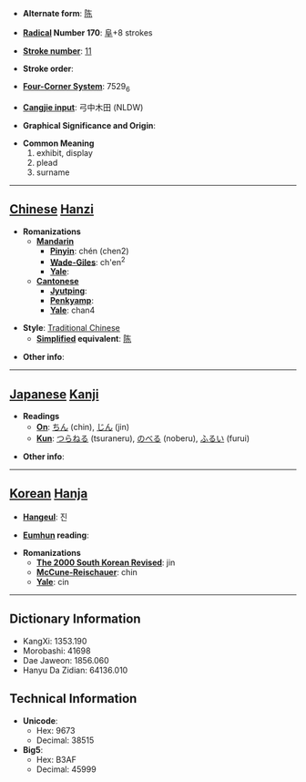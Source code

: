 * '''Alternate form''': [[陈]]

* '''[[Wiktionary:Chinese radical index| Radical]] Number 170''': [[Wiktionary:Chinese radical index 阜|阜]]+8 strokes

* '''[[Wiktionary:Chinese total strokes index|Stroke number]]''': [[Wiktionary:Chinese total strokes index 11|11]]

* '''Stroke order''': 

* '''[[Wiktionary:Chinese four corner index|Four-Corner System]]''': 7529<sub>6</sub>

* '''[[Wiktionary:Chinese Cangjie index|Cangjie input]]''': 弓中木田 (NLDW)

* '''Graphical Significance and Origin''': 

* '''Common Meaning'''
*#exhibit, display
*# plead
*# surname


----

== [[Chinese]] [[Hanzi]] ==

* '''Romanizations'''
** '''[[Mandarin]]'''
*** '''[[Pinyin]]''': chén (chen2)
*** '''[[Wade-Giles]]''': ch'en<sup>2</sup>
*** '''[[Yale]]''': 
** '''[[Cantonese]]'''
*** '''[[Jyutping]]''':
*** '''[[Penkyamp]]''': 
*** '''[[Yale]]''': chan4

* '''Style''': [[Traditional Chinese]] 
** '''[[Simplified Chinese|Simplified]] equivalent''': [[陈]]

* '''Other info''': 

----

== [[Japanese]] [[Kanji]] ==

* '''Readings'''
** '''[[On]]''': [[ちん]] (chin), [[じん]] (jin)
** '''[[Kun]]''': [[つらねる]] (tsuraneru), [[のべる]] (noberu), [[ふるい]] (furui)

* '''Other info''':  

----

== [[Korean]] [[Hanja]] ==

* '''[[Hangeul]]''': 진

* '''[[Eumhun]] reading''': 

* '''Romanizations'''
** '''[[The 2000 South Korean Revised Romanization|The 2000 South Korean Revised]]''': jin
** '''[[McCune-Reischauer]]''': chin
** '''[[Yale]]''': cin

----

== Dictionary Information ==

* KangXi: 1353.190
* Morobashi: 41698
* Dae Jaweon: 1856.060
* Hanyu Da Zidian: 64136.010

== Technical Information ==

* '''Unicode''':
** Hex: 9673
** Decimal: 38515
* '''Big5''':
** Hex: B3AF
** Decimal: 45999